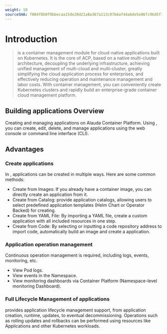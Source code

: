 ```yaml
---
weight: 10
sourceSHA: f004f8b0f9bbecaa15de28d21a8a367a113c07b6af44a6de5e86fc96d5f13741
---
```


# Introduction
> <Term name="product" textCase="lower" /> is a container management module for cloud-native applications built on Kubernetes. It is the core of ACP, based on a native multi-cluster architecture, decoupling the underlying infrastructure, achieving unified management of multi-cloud and multi-cluster, greatly simplifying the cloud application process for enterprises, and effectively reducing operation and maintenance management and labor costs. With container management, you can conveniently create Kubernetes clusters and rapidly build an enterprise-grade container cloud management platform.

## Building applications Overview
Creating and managing applications on Alauda Container Platform. Using <Term name="product" textCase="lower" />, you can create, edit, delete, and manage applications using the web console or command line interface (CLI).

## Advantages

### Create applications
In <Term name="product" textCase="lower" />, applications can be created in multiple ways. Here are some common methods:
- Create from Images: If you already have a container image, you can directly create an application from it.
- Create from Catalog: <Term name="product" textCase="lower" /> provide application catalogs, allowing users to select predefined application templates (Helm Chart or Operator Backed) for creating.
- Create from YAML File: By importing a YAML file, create a custom application with all included resources in one step.
- Create from Code: By selecting or inputting a code repository address to import code, automatically build an image and create a application.

### Application operation management
Continuous operation management is required, including logs, events, monitoring, etc.
- View Pod logs.
- View events in the Namespace.
- View monitoring dashboards via Container Platform (Namespace-level monitoring Dashboard).

### Full Lifecycle Management of applications
<Term name="product" textCase="lower" /> provides application lifecycle management support, from application creation, runtime, updates, to eventual decommissioning. Operations such as rolling updates and rollbacks can be performed using resources like Applications and other Kubernetes workloads.
